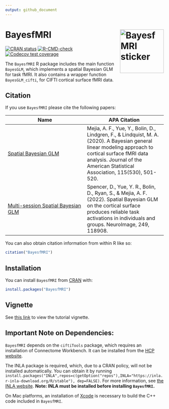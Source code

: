 ```yaml
---
output: github_document
---
```


<!-- README.md is generated from README.Rmd. Please edit that file -->

# BayesfMRI <img src="man/figures/logo.png" align="right" height="139" alt="BayesfMRI sticker" />

<!-- badges: start -->
[![CRAN status](https://www.r-pkg.org/badges/version/BayesfMRI)](https://cran.r-project.org/package=BayesfMRI)
[![R-CMD-check](https://github.com/mandymejia/BayesfMRI/workflows/R-CMD-check/badge.svg)](https://github.com/mandymejia/BayesfMRI/actions)
[![Codecov test coverage](https://codecov.io/gh/mandymejia/BayesfMRI/branch/master/graph/badge.svg)](https://app.codecov.io/gh/mandymejia/BayesfMRI?branch=master)
<!-- badges: end -->

The `BayesfMRI` R package includes the main function `BayesGLM`, which implements a spatial Bayesian GLM for task fMRI. It also contains a wrapper function `BayesGLM_cifti`, for CIFTI cortical surface fMRI data.

<!-- * `BayesGLM_vol` - implements `BayesGLM` on NIFTI subcortical voxel fMRI data -->

## Citation

If you use `BayesfMRI` please cite the following papers:


| Name | APA Citation |
| -------------  | ------------- |
| [Spatial Bayesian GLM](https://doi.org/10.1080/01621459.2019.1611582) | Mejia, A. F., Yue, Y., Bolin, D., Lindgren, F., & Lindquist, M. A. (2020). A Bayesian general linear modeling approach to cortical surface fMRI data analysis. Journal of the American Statistical Association, 115(530), 501-520. | 
| [Multi-session Spatial Bayesian GLM](https://doi.org/10.1016/j.neuroimage.2022.118908) | Spencer, D., Yue, Y. R., Bolin, D., Ryan, S., & Mejia, A. F. (2022). Spatial Bayesian GLM on the cortical surface produces reliable task activations in individuals and groups. NeuroImage, 249, 118908. | 

You can also obtain citation information from within R like so:

``` r
citation("BayesfMRI")
```

## Installation

You can install `BayesfMRI` from [CRAN](https://cran.r-project.org/) with:

``` r
install.packages("BayesfMRI")
```

## Vignette

See [this link](https://htmlpreview.github.io/?https://github.com/mandymejia/BayesfMRI/blob/10.0/vignettes/BayesfMRI_vignette.html) to view the tutorial vignette.

## Important Note on Dependencies:

`BayesfMRI` depends on the `ciftiTools` package, which requires an installation of Connectome Workbench.  It can be installed from the [HCP website](https://www.humanconnectome.org/software/get-connectome-workbench).

<!-- By default, the spatial Bayesian model in `BayesGLM` is implemented using an expectation-maximization algorithm written in C++. To instead use the INLA package, set `EM=FALSE`. The INLA package will be required, as well as an INLA-PARDISO license for computational efficiency. -->

The INLA package is required, which, due to a CRAN policy, will not be installed automatically. You can obtain it by running `install.packages("INLA",repos=c(getOption("repos"),INLA="https://inla.r-inla-download.org/R/stable"), dep=FALSE) `. For more information, see [the INLA website](https://www.r-inla.org/download-install).  **Note: INLA must be installed before installing `BayesfMRI`.**
 
On Mac platforms, an installation of [Xcode](https://mac.r-project.org/tools/) is necessary to build the C++ code included in `BayesfMRI`. 

<!--An INLA-PARDISO license is also required for computational efficiency.  To obtain an INLA-PARDISO license, run `inla.pardiso()` in R after running `library(INLA)`. Once you obtain a license, point to it using `INLA::inla.setOption(pardiso.license = "pardiso.lic")` followed by `INLA::inla.pardiso.check()` to ensure that PARDISO is successfully installed and running. 
-->
